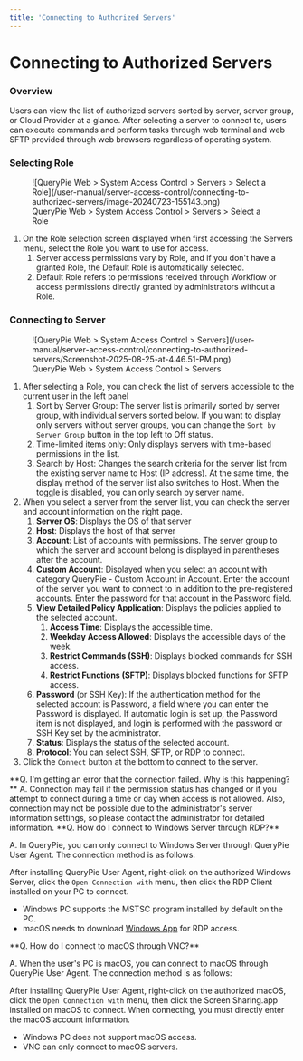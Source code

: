 ```yaml
---
title: 'Connecting to Authorized Servers'
---
```



# Connecting to Authorized Servers

### Overview

Users can view the list of authorized servers sorted by server, server group, or Cloud Provider at a glance. After selecting a server to connect to, users can execute commands and perform tasks through web terminal and web SFTP provided through web browsers regardless of operating system.

### Selecting Role

<figure data-layout="center" data-align="center">
![QueryPie Web &gt; System Access Control &gt; Servers &gt; Select a Role](/user-manual/server-access-control/connecting-to-authorized-servers/image-20240723-155143.png)
<figcaption>
QueryPie Web &gt; System Access Control &gt; Servers &gt; Select a Role
</figcaption>
</figure>

1. On the Role selection screen displayed when first accessing the Servers menu, select the Role you want to use for access.
    1. Server access permissions vary by Role, and if you don't have a granted Role, the Default Role is automatically selected.
    2. Default Role refers to permissions received through Workflow or access permissions directly granted by administrators without a Role.

### Connecting to Server

<figure data-layout="center" data-align="center">
![QueryPie Web &gt; System Access Control &gt; Servers](/user-manual/server-access-control/connecting-to-authorized-servers/Screenshot-2025-08-25-at-4.46.51-PM.png)
<figcaption>
QueryPie Web &gt; System Access Control &gt; Servers
</figcaption>
</figure>

1. After selecting a Role, you can check the list of servers accessible to the current user in the left panel
    1. Sort by Server Group: The server list is primarily sorted by server group, with individual servers sorted below. If you want to display only servers without server groups, you can change the `Sort by Server Group` button in the top left to Off status.
    2. Time-limited items only: Only displays servers with time-based permissions in the list.
    3. Search by Host: Changes the search criteria for the server list from the existing server name to Host (IP address). At the same time, the display method of the server list also switches to Host. When the toggle is disabled, you can only search by server name.
2. When you select a server from the server list, you can check the server and account information on the right page.
    1. **Server OS**: Displays the OS of that server
    2. **Host**: Displays the host of that server
    3. **Account**: List of accounts with permissions. The server group to which the server and account belong is displayed in parentheses after the account.
    4. **Custom Account**: Displayed when you select an account with category QueryPie - Custom Account in Account. Enter the account of the server you want to connect to in addition to the pre-registered accounts. Enter the password for that account in the Password field.
    5. **View Detailed Policy Application**: Displays the policies applied to the selected account.
        1. **Access Time**: Displays the accessible time.
        2. **Weekday Access Allowed**: Displays the accessible days of the week.
        3. **Restrict Commands (SSH)**: Displays blocked commands for SSH access.
        4. **Restrict Functions (SFTP)**: Displays blocked functions for SFTP access.
    6. **Password** (or SSH Key): If the authentication method for the selected account is Password, a field where you can enter the Password is displayed. If automatic login is set up, the Password item is not displayed, and login is performed with the password or SSH Key set by the administrator.
    7. **Status**: Displays the status of the selected account.
    8. **Protocol**: You can select SSH, SFTP, or RDP to connect.
3. Click the `Connect` button at the bottom to connect to the server.

<Callout type="info">
**Q. I'm getting an error that the connection failed. Why is this happening?**
A. Connection may fail if the permission status has changed or if you attempt to connect during a time or day when access is not allowed. Also, connection may not be possible due to the administrator's server information settings, so please contact the administrator for detailed information.
</Callout>

<Callout type="info">
**Q. How do I connect to Windows Server through RDP?**

A. In QueryPie, you can only connect to Windows Server through QueryPie User Agent. The connection method is as follows:

After installing QueryPie User Agent, right-click on the authorized Windows Server, click the `Open Connection with` menu, then click the RDP Client installed on your PC to connect.

* Windows PC supports the MSTSC program installed by default on the PC.
* macOS needs to download [Windows App](https://apps.apple.com/us/app/windows-app/id1295203466?mt=12) for RDP access.
</Callout>

<Callout type="info">
**Q. How do I connect to macOS through VNC?**

A. When the user's PC is macOS, you can connect to macOS through QueryPie User Agent. The connection method is as follows:

After installing QueryPie User Agent, right-click on the authorized macOS, click the `Open Connection with` menu, then click the Screen Sharing.app installed on macOS to connect. When connecting, you must directly enter the macOS account information.

* Windows PC does not support macOS access.
* VNC can only connect to macOS servers.
</Callout>
